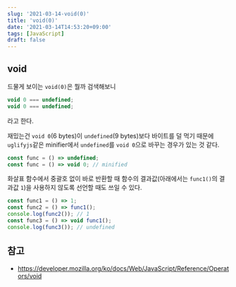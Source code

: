 ```yaml
---
slug: '2021-03-14-void(0)'
title: 'void(0)'
date: '2021-03-14T14:53:20+09:00'
tags: [JavaScript]
draft: false
---
```


## void

드물게 보이는 `void(0)`은 뭘까 검색해보니

```js
void 0 === undefined;
void 0 === undefined;
```

라고 한다.

재밌는건 `void 0`(6 bytes)이 `undefined`(9 bytes)보다 바이트를 덜 먹기 때문에 `uglifyjs`같은 minifier에서 `undefined`를 `void 0`으로 바꾸는 경우가 있는 것 같다.

```js
const func = () => undefined;
const func = () => void 0; // minified
```

화살표 함수에서 중괄호 없이 바로 반환할 때 함수의 결과값(아래에서는 `func1()`의 결과값 `1`)을 사용하지 않도록 선언할 때도 쓰일 수 있다.

```js
const func1 = () => 1;
const func2 = () => func1();
console.log(func2()); // 1
const func3 = () => void func1();
console.log(func3()); // undefined
```

## 참고

- https://developer.mozilla.org/ko/docs/Web/JavaScript/Reference/Operators/void
